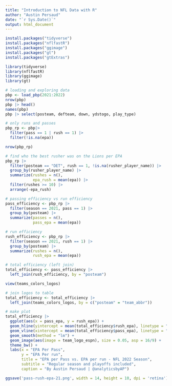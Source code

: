 ```yaml
---
title: "Introduction to NFL Data with R"
author: "Austin Persaud"
date: "`r Sys.Date()`"
output: html_document
---
```


```r
install.packages("tidyverse")
install.packages("nflfastR")
install.packages("ggimage")
install.packages("gt")
install.packages("gtExtras")
```

```r
library(tidyverse)
library(nflfastR)
library(ggimage)
library(gt)
```

```r

# loading and exploring data
pbp <- load_pbp(2021:2022)
nrow(pbp)
pbp |> head()
names(pbp)
pbp |> select(posteam, defteam, down, ydstogo, play_type)

# only runs and passes
pbp_rp <- pbp|>
  filter(pass == 1 | rush == 1) |>
  filter(!is.na(epa))

nrow(pbp_rp)

# find who the best rusher was on the Lions per EPA
pbp_rp |>
  filter(posteam == "DET", rush == 1, !is.na(rusher_player_name)) |>
  group_by(rusher_player_name) |>
  summarize(rushes = n(),
            epa_rush = mean(epa)) |>
  filter(rushes >= 10) |> 
  arrange(-epa_rush)

# passing efficiency vs run efficiency 
pass_efficiency <- pbp_rp |>
  filter(season == 2021, pass == 1) |>
  group_by(posteam) |>
  summarize(passes = n(),
            pass_epa = mean(epa))

# run efficiency 
rush_efficiency <- pbp_rp |>
  filter(season == 2021, rush == 1) |>
  group_by(posteam) |> 
  summarize(rushes = n(),
            rush_epa = mean(epa))

# total efficiency (left join)
total_efficiency <- pass_efficiency |>
  left_join(rush_efficiency, by = "posteam")

view(teams_colors_logos)

# join logos to table
total_efficiency <- total_efficiency |>
  left_join(teams_colors_logos, by = c("posteam" = "team_abbr"))

# make plot
total_efficiency |>
  ggplot(aes(x = pass_epa, y = rush_epa)) + 
  geom_hline(yintercept = mean(total_efficiency$rush_epa), linetype = "dashed") +
  geom_vline(xintercept = mean(total_efficiency$pass_epa), linetype = "dashed") +
  geom_smooth(method = "lm") +
  geom_image(aes(image = team_logo_espn), size = 0.05, asp = 16/9) +
  theme_bw() +
  labs(x = "EPA Per Pass",
       y = "EPA Per run",
       title = "EPA per Pass vs. EPA per run - NFL 2022 Season",
       subtitle = "Regular season and playoffs included",
       caption = "By Austin Persaud | @analyticsbyAP")

ggsave('pass-rush-epa-21.png', width = 14, height = 10, dpi = 'retina')
```

